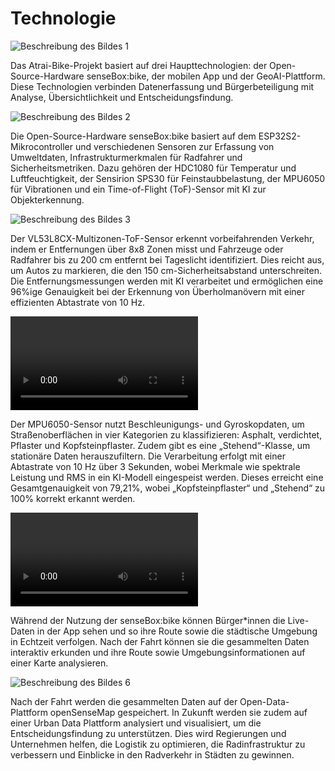# Technologie

<div className="flex items-start flex-col md:flex-row">
  <div className="w-full md:w-[40%] md:pr-4 flex justify-start">
    <img
      src="https://cloud.reedu.de/s/dLzPNGGP3o5MMHa/download"
      alt="Beschreibung des Bildes 1"
      className="w-full object-cover rounded"
    />
  </div>
  <p className="flex-1 pr-4 md:pr-0">
    Das Atrai-Bike-Projekt basiert auf drei Haupttechnologien: der Open-Source-Hardware senseBox:bike, der mobilen App und der GeoAI-Plattform. Diese Technologien verbinden Datenerfassung und Bürgerbeteiligung mit Analyse, Übersichtlichkeit und Entscheidungsfindung.
  </p>
</div>

<div className="flex items-start flex-col md:flex-row mt-8">
  <div className="w-full md:w-[40%] md:pr-4 flex justify-start">
    <img
      src="https://cloud.reedu.de/s/iseWrG7c2yTmSH8/download"
      alt="Beschreibung des Bildes 2"
      className="w-full object-cover rounded"
    />
  </div>
  <p className="flex-1">
    Die Open-Source-Hardware senseBox:bike basiert auf dem ESP32S2-Mikrocontroller und verschiedenen Sensoren zur Erfassung von Umweltdaten, Infrastrukturmerkmalen für Radfahrer und Sicherheitsmetriken. Dazu gehören der HDC1080 für Temperatur und Luftfeuchtigkeit, der Sensirion SPS30 für Feinstaubbelastung, der MPU6050 für Vibrationen und ein Time-of-Flight (ToF)-Sensor mit KI zur Objekterkennung.
  </p>
</div>

<div className="flex items-start flex-col md:flex-row mt-8">
  <div className="w-full md:w-[40%] md:pr-4 flex justify-start">
    <img
      src="https://cloud.reedu.de/s/mDYfaGgCrpqJyyp/download"
      alt="Beschreibung des Bildes 3"
      className="w-full object-cover rounded"
    />
  </div>
  <p className="flex-1">
    Der VL53L8CX-Multizonen-ToF-Sensor erkennt vorbeifahrenden Verkehr, indem er Entfernungen über 8x8 Zonen misst und Fahrzeuge oder Radfahrer bis zu 200 cm entfernt bei Tageslicht identifiziert. Dies reicht aus, um Autos zu markieren, die den 150 cm-Sicherheitsabstand unterschreiten. Die Entfernungsmessungen werden mit KI verarbeitet und ermöglichen eine 96%ige Genauigkeit bei der Erkennung von Überholmanövern mit einer effizienten Abtastrate von 10 Hz.
  </p>
</div>

<div className="flex items-start flex-col md:flex-row mt-8">
  <div className="w-full md:w-[40%] md:pr-4 flex justify-start">
  <video
      src="https://cloud.reedu.de/s/kc3D6zBoNbQN3jD/download"
      alt="Descrição da imagem 2"
      autoPlay
      loop
      className="w-full object-cover rounded-lg border-black border-8 max-w-[18rem] mx-auto">
    </video>
  </div>
  <p className="flex-1">
    Der MPU6050-Sensor nutzt Beschleunigungs- und Gyroskopdaten, um Straßenoberflächen in vier Kategorien zu klassifizieren: Asphalt, verdichtet, Pflaster und Kopfsteinpflaster. Zudem gibt es eine „Stehend“-Klasse, um stationäre Daten herauszufiltern. Die Verarbeitung erfolgt mit einer Abtastrate von 10 Hz über 3 Sekunden, wobei Merkmale wie spektrale Leistung und RMS in ein KI-Modell eingespeist werden. Dieses erreicht eine Gesamtgenauigkeit von 79,21%, wobei „Kopfsteinpflaster“ und „Stehend“ zu 100% korrekt erkannt werden.
  </p>
</div>

<div className="flex items-start flex-col md:flex-row mt-8">
  <div className="w-full md:w-[40%] md:pr-4 flex justify-start">
    <video
      src="https://cloud.reedu.de/s/w6zzBsTE4EwttsY/download"
      alt="Descrição da imagem 2"
      autoPlay
      loop
      className="w-full object-cover rounded-lg border-black border-8 max-w-[18rem] mx-auto">
    </video>
  </div>
  <p className="flex-1">
    Während der Nutzung der senseBox:bike können Bürger*innen die Live-Daten in der App sehen und so ihre Route sowie die städtische Umgebung in Echtzeit verfolgen. Nach der Fahrt können sie die gesammelten Daten interaktiv erkunden und ihre Route sowie Umgebungsinformationen auf einer Karte analysieren.
  </p>
</div>

<div className="flex items-start flex-col md:flex-row mt-8">
  <div className="w-full md:w-[40%] md:pr-4 flex justify-start">
    <img
      src="https://cloud.reedu.de/s/foCPcxL89PZSPDg/download"
      alt="Beschreibung des Bildes 6"
      className="w-full object-cover rounded"
    />
  </div>
  <p className="flex-1">
    Nach der Fahrt werden die gesammelten Daten auf der Open-Data-Plattform openSenseMap gespeichert. In Zukunft werden sie zudem auf einer Urban Data Plattform analysiert und visualisiert, um die Entscheidungsfindung zu unterstützen. Dies wird Regierungen und Unternehmen helfen, die Logistik zu optimieren, die Radinfrastruktur zu verbessern und Einblicke in den Radverkehr in Städten zu gewinnen.
  </p>
</div>
